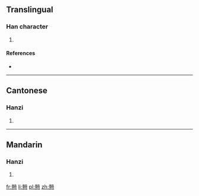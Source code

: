 ==Translingual==

===Han character===
{{Han char|rn=61|rad=心|as=21|sn=25|four=|canj=XX卜金心 (XXYCP), 卜金心 (YCP)|ids=⿱⿰[[章]][[貢]][[心]]}}

# {{defn|Han|sort=心21}}

====References====
* {{Han ref|kx=0409.270|dkj=11521|dj=0751.280|hdz=42372.230|uh=6205|ud=25093}}

----

==Cantonese==

===Hanzi===
{{yue-hanzi|jyut=[[ngong6]]|y=ngong6}}

# {{defn|lang=yue|sort=心21}}

----

==Mandarin==

===Hanzi===
{{cmn-hanzi|pin=[[gàng]] ([[gang4]])|wg=kang<sup>4</sup>}}

# {{defn|lang=cmn|sort=心21}}

[[fr:戅]]
[[li:戅]]
[[pl:戅]]
[[zh:戅]]